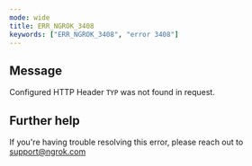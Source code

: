 ```yaml
---
mode: wide
title: ERR_NGROK_3408
keywords: ["ERR_NGROK_3408", "error 3408"]
---
```


## Message

Configured HTTP Header `TYP` was not found in request.

## Further help

If you're having trouble resolving this error, please reach out to [support@ngrok.com](mailto:support@ngrok.com?subject=Help%20with%20ERR_NGROK_3408)
